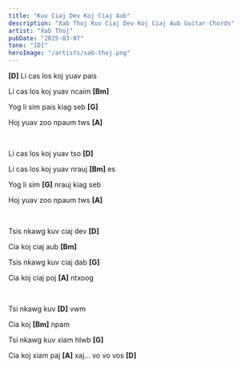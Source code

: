 ```yaml
---
title: "Kuv Ciaj Dev Koj Ciaj Aub"
description: "Xab Thoj Kuv Ciaj Dev Koj Ciaj Aub Guitar Chords"
artist: "Xab Thoj"
pubDate: "2025-03-07"
tone: "[D]"
heroImage: "/artists/xab-thoj.png"
---
```


<b>[D]</b> Li cas los koj yuav pais

Li cas los koj yuav ncaim <b>[Bm]</b>

Yog li sim pais kiag seb <b>[G]</b>

Hoj yuav zoo npaum tws <b>[A]</b>

<br />

Li cas los koj yuav tso <b>[D]</b>

Li cas los koj yuav nrauj <b>[Bm]</b> es

Yog li sim <b>[G]</b> nrauj kiag seb

Hoj yuav zoo npaum tws <b>[A]</b>

<br />

Tsis nkawg kuv ciaj dev <b>[D]</b>

Cia koj ciaj aub <b>[Bm]</b>

Tsis nkawg kuv ciaj dab <b>[G]</b>

Cia koj ciaj poj <b>[A]</b> ntxoog

<br />

Tsi nkawg kuv <b>[D]</b> vwm

Cia koj <b>[Bm]</b> npam

Tsi nkawg kuv xiam hlwb <b>[G]</b>

Cia koj xiam paj <b>[A]</b> xaj... vo vo vos <b>[D]</b>
